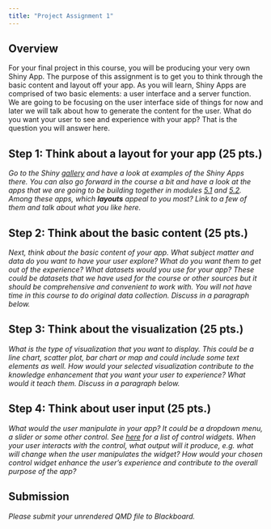 ```yaml
---
title: "Project Assignment 1"
---
```


## Overview

For your final project in this course, you will be producing your very own Shiny App. The purpose of this assignment is to get you to think through the basic content and layout off your app. As you will learn, Shiny Apps are comprised of two basic elements: a user interface and a server function. We are going to be focusing on the user interface side of things for now and later we will talk about how to generate the content for the user. What do you want your user to see and experience with your app? That is the question you will answer here. 

## Step 1: Think about a layout for your app (25 pts.)

*Go to the Shiny [gallery](https://shiny.posit.co/r/gallery/) and have a look at examples of the Shiny Apps there. You can also go forward in the course a bit and have a look at the apps that we are going to be building together in modules [5.1](https://dataviz-gwu.rocks/modules/module-5.1.html) and [5.2](https://dataviz-gwu.rocks/modules/module-5.2.html). Among these apps, which **layouts** appeal to you most? Link to a few of them and talk about what you like here.*

## Step 2: Think about the basic content (25 pts.)

*Next, think about the basic content of your app. What subject matter and data do you want to have your user explore? What do you want them to get out of the experience? What datasets would you use for your app? These could be datasets that we have used for the course or other sources but it should be comprehensive and convenient to work with. You will not have time in this course to do original data collection. Discuss in a paragraph below.*

## Step 3: Think about the visualization (25 pts.)

*What is the type of visualization that you want to display. This could be a line chart, scatter plot, bar chart or map and could include some text elements as well. How would your selected visualization contribute to the knowledge enhancement that you want your user to experience? What would it teach them. Discuss in a paragraph below.*

## Step 4: Think about user input (25 pts.)

*What would the user manipulate in your app? It could be a dropdown menu, a slider or some other control. See [here](https://shiny.posit.co/r/getstarted/shiny-basics/lesson3/) for a list of control widgets. When your user interacts with the control, what output will it produce, e.g. what will change when the user manipulates the widget? How would your chosen control widget enhance the user's experience and contribute to the overall purpose of the app?*

## Submission

*Please submit your unrendered QMD file to Blackboard.*
